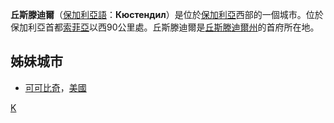 {{Infobox City
|chinese_name = 丘斯滕迪爾
|official_name = Кюстендил
|image_flag= 
|image_seal= 
|image_map = 
|mapsize = 
|subdivision_type = [[国家|国家]]
|subdivision_name =  [[保加利亞|保加利亞]]
|leader_title = 
|leader_name =
|region= 
|departement= 
|party=
|mandat=since = 
|area_total = 
|population_as_of  = 2007-06-01
|population_total = 51,872
|population_density = 
|timezone = +2
|latd = 
|latm = 
|lats = 
|latNS = 
|longd = 
|longm = 
|longs = 
|longEW = 
|website = 
|}}
'''丘斯滕迪爾'''（[[保加利亞語|保加利亞語]]：'''Кюстендил'''）是位於[[保加利亞|保加利亞]]西部的一個城市。位於保加利亞首都[[索菲亞|索菲亞]]以西90公里處。丘斯滕迪爾是[[丘斯滕迪爾州|丘斯滕迪爾州]]的首府所在地。

== 姊妹城市 ==
* {{flagicon|USA}} [[可可比奇|可可比奇]]，[[美國|美國]]

{{保加利亞城市}}

{{Authority control}}
[[Category:丘斯滕迪尔州城市|K]]